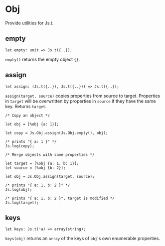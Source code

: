 
# Obj

<ApiIntro>

Provide utilities for Js.t.

</ApiIntro>

## empty

```re sig
let empty: unit => Js.t({..});
```

`empty()` returns the empty object `{}`.

## assign

```re sig
let assign: (Js.t({..}), Js.t({..})) => Js.t({..});
```

`assign(target, source)` copies properties from source to target.
Properties in `target` will be overwritten by properties in `source` if they have the same key.
Returns `target`.

```re example
/* Copy an object */

let obj = [%obj {a: 1}];

let copy = Js.Obj.assign(Js.Obj.empty(), obj);

/* prints "{ a: 1 }" */
Js.log(copy);

/* Merge objects with same properties */

let target = [%obj {a: 1, b: 1}];
let source = [%obj {b: 2}];

let obj = Js.Obj.assign(target, source);

/* prints "{ a: 1, b: 2 }" */
Js.log(obj);

/* prints "{ a: 1, b: 2 }", target is modified */
Js.log(target);
```

## keys

```re sig
let keys: Js.t('a) => array(string);
```

`keys(obj)` returns an `array` of the keys of `obj`'s own enumerable properties.

